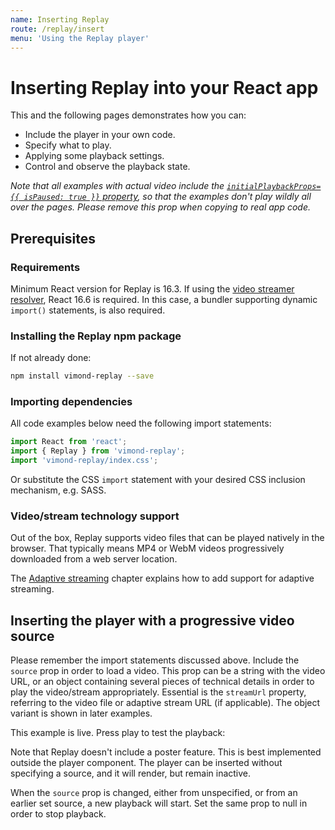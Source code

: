 ```yaml
---
name: Inserting Replay
route: /replay/insert
menu: 'Using the Replay player'
---
```



# Inserting Replay into your React app

This and the following pages demonstrates how you can:

* Include the player in your own code.
* Specify what to play.
* Applying some playback settings.
* Control and observe the playback state.

*Note that all examples with actual video include the [`initialPlaybackProps={{ isPaused: true }}` property](/replay/api#initialplaybackprops-initialplaybackprops), so that the examples don't play wildly all over the pages. Please remove this prop when copying to real app code.*

## Prerequisites

### Requirements

Minimum React version for Replay is 16.3. If using the [video streamer resolver](/advanced-playback/adaptive-streaming#enabling-playback-for-multiple-streaming-technologies-based-on-stream-technology-resolution), React 16.6 is required. In this case, a bundler supporting dynamic `import()` statements, is also required.

### Installing the Replay npm package

If not already done:

```sh
npm install vimond-replay --save
```

### Importing dependencies

All code examples below need the following import statements:

```javascript
import React from 'react';
import { Replay } from 'vimond-replay';
import 'vimond-replay/index.css';
```

Or substitute the CSS `import` statement with your desired CSS inclusion mechanism, e.g. SASS.

### Video/stream technology support

Out of the box, Replay supports video files that can be played natively in the browser. That typically means MP4 or WebM videos progressively downloaded from a web server location.

The [Adaptive streaming](/replay/adaptive-streaming) chapter explains how to add support for adaptive streaming.

## Inserting the player with a progressive video source

Please remember the import statements discussed above. Include the `source` prop in order to load a video. This prop can be a string with the video URL, or an object containing several pieces of technical details in order to play the video/stream appropriately. Essential is the `streamUrl` property, referring to the video file or adaptive stream URL (if applicable). The object variant is shown in later examples.

This example is live. Press play to test the playback:

<Playground>
  <Replay
    source="public/example-media/progressive.mp4"
    initialPlaybackProps={{ isPaused: true }}
  />
</Playground>

Note that Replay doesn't include a poster feature. This is best implemented outside the player component. The player can be inserted without specifying a source, and it will render, but remain inactive.

When the `source` prop is changed, either from unspecified, or from an earlier set source, a new playback will start. Set the same prop to null in order to stop playback.
